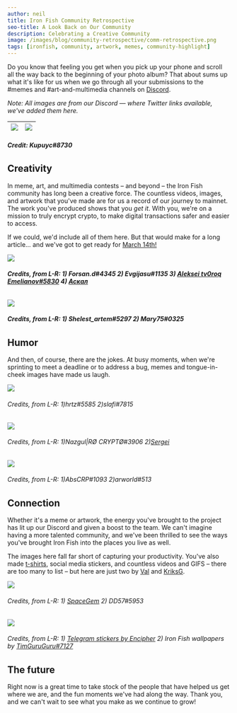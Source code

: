 ```yaml
---
author: neil
title: Iron Fish Community Retrospective
seo-title: A Look Back on Our Community
description: Celebrating a Creative Community
image: /images/blog/community-retrospective/comm-retrospective.png
tags: [ironfish, community, artwork, memes, community-highlight]
---
```


Do you know that feeling you get when you pick up your phone and scroll all the way back to the beginning of your photo album? That about sums up what it's like for us when we go through all your submissions to the #memes and #art-and-multimedia channels on [Discord](https://discord.ironfish.network/).

*Note: All images are from our Discord — where Twitter links available, we've added them here.*

| ![](/images/blog/community-retrospective/kupuyc-2-2-22-fishgif.png) | ![](/images/blog/community-retrospective/fish33.gif) |
|---|---|
###### **Credit: Kupuyc#8730**

## Creativity
In meme, art, and multimedia contests – and beyond – the Iron Fish community has long been a creative force. The countless videos, images, and artwork that you've made are for us a record of our journey to mainnet. The work you've produced shows that you _get it_. With you, we're on a mission to truly encrypt crypto, to make digital transactions safer and easier to access.

If we could, we'd include all of them here. But that would make for a long article… and we've got to get ready for [March 14th!](https://twitter.com/ironfishcrypto/status/1630301248695017475)

![](/images/blog/community-retrospective/Panel.png)
###### **Credits, from L-R: 1) Forsan.d#4345 2) Evgijasu#1135 3) [Aleksei tv0roq Emelianov#5830](https://twitter.com/tv0roqTV/status/1497208142182105094?s=20&t=O8JHixU4UBIiSYBzKK14RA) 4) [Аскал](https://twitter.com/askatariko/status/1523272823862874112?s=20&t=xs3_8XA0foT0h7ceqY0miw)**

![](/images/blog/community-retrospective/Explainers.png)
###### **Credits, from L-R: 1) Shelest_artem#5297 2) Mary75#0325**

## Humor
And then, of course, there are the jokes. At busy moments, when we're sprinting to meet a deadline or to address a bug, memes and tongue-in-cheek images have made us laugh. 

![](/images/blog/community-retrospective/Row1.png)
###### Credits, from L-R: 1)hrtz#5585 2)slafi#7815
![](/images/blog/community-retrospective/Row2.png)
###### Credits, from L-R: 1)Nazgul|RØ CRYPTØ#3906 2)[Sergei](https://twitter.com/ZUUAtqCvqoKX1vR/status/1621040521652350977?s=20&t=r5ShaPBxfJOKnKdCt-j_fw)
![](/images/blog/community-retrospective/Row3.png)
###### Credits, from L-R: 1)AbsCRP#1093 2)arworld#513

## Connection
Whether it's a meme or artwork, the energy you've brought to the project has lit up our Discord and given a boost to the team. We can't imagine having a more talented community, and we've been thrilled to see the ways you've brought Iron Fish into the places you live as well.

The images here fall far short of capturing your productivity. You've also made [t-shirts](https://twitter.com/sho_winner/status/1496402048530763781?s=20&t=NDPJjyQDrxFOxhwGT9SUvg), social media stickers, and countless videos and GIFS – there are too many to list – but here are just two by [Val](https://twitter.com/Val_Savchuk/status/1495757652139388929?t=d7GgFuj9mcMiCEP6dUDGiw&s=19) and [KriksG](https://twitter.com/KriksG/status/1495051057373798403?s=20&t=OT89B6vgevYfX4RihyLMoA).

![](/images/blog/community-retrospective/Row4.png)
###### Credits, from L-R: 1) [SpaceGem](https://twitter.com/SpaceGemBlog/status/1573406920563621888) 2) DD57#5953

![](/images/blog/community-retrospective/Row6.png)
###### Credits, from L-R: 1) [Telegram stickers by Encipher](https://twitter.com/encipher4836/status/1494822613750890497?s=20&t=WTTobXbY0NlT0FNjNk_bBg) 2) Iron Fish wallpapers by [TimGuruGuru#7127](https://twitter.com/timguruguru/status/1494791266827182087?s=20&t=3MR76Oaq9Z1MmE8GUjlpew)

## The future

Right now is a great time to take stock of the people that have helped us get where we are, and the fun moments we've had along the way. Thank you, and we can't wait to see what you make as we continue to grow!
